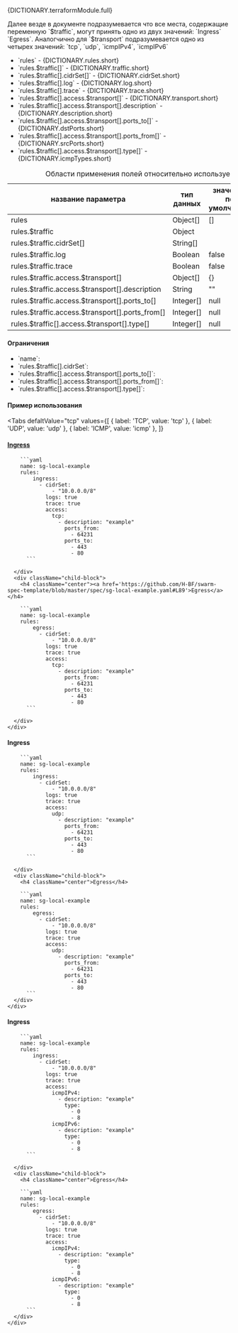 

<div className="paragraph">
  <p>{DICTIONARY.terraformModule.full}</p>
</div>
<div className="paragraph">
  Далее везде в документе подразумевается что все места, содержащие переменную `$traffic`, могут принять одно из двух
  значений: `Ingress` `Egress`. Аналогчично для `$transport` подразумевается одно из четырех значений: `tcp`, `udp`,
  `icmpIPv4`, `icmpIPv6`
</div>

<ul>
    <li className="text-justify">`rules` - {DICTIONARY.rules.short}</li>
    <li className="text-justify">`rules.$traffic[]` - {DICTIONARY.traffic.short}</li>
    <li className="text-justify">`rules.$traffic[].cidrSet[]` - {DICTIONARY.cidrSet.short}</li>
    <li className="text-justify">`rules.$traffic[].log` - {DICTIONARY.log.short}</li>
    <li className="text-justify">`rules.$traffic[].trace` - {DICTIONARY.trace.short}</li>
    <li className="text-justify">`rules.$traffic[].access.$transport[]` - {DICTIONARY.transport.short}</li>
    <li className="text-justify">`rules.$traffic[].access.$transport[].description` - {DICTIONARY.description.short}</li>
    <li className="text-justify">`rules.$traffic[].access.$transport[].ports_to[]` - {DICTIONARY.dstPorts.short}</li>
    <li className="text-justify">`rules.$traffic[].access.$transport[].ports_from[]` - {DICTIONARY.srcPorts.short}</li>
    <li className="text-justify">`rules.$traffic[].access.$transport[].type[]` - {DICTIONARY.icmpTypes.short}</li>

</ul>

<div className="scrollable-x">
  <table>
    <caption>Области применения полей относительно используемого протокола</caption>
    <thead>
      <tr>
        <th rowSpan="2">название параметра</th>
        <th rowSpan="2">тип данных</th>
        <th rowSpan="2">значение по умолчанию</th>
        <th colSpan="3">transport*</th>
      </tr>
      <tr>
        <th>TCP</th>
        <th>UDP</th>
        <th>ICMP</th>
      </tr>
    </thead>
    <tbody>
      <tr>
        <td>rules</td>
        <td>Object[]</td>
        <td>[]</td>
        <td className="green center">✔</td>
        <td className="green center">✔</td>
        <td className="green center">✔</td>
      </tr>
      <tr>
        <td>rules.$traffic</td>
        <td>Object</td>
        <td></td>
        <td className="green center">✔</td>
        <td className="green center">✔</td>
        <td className="green center">✔</td>
      </tr>
      <tr>
        <td>rules.$traffic.cidrSet[]</td>
        <td>String[]</td>
        <td></td>
        <td className="green center">✔</td>
        <td className="green center">✔</td>
        <td className="green center">✔</td>
      </tr>
      <tr>
        <td>rules.$traffic.log</td>
        <td>Boolean</td>
        <td>false</td>
        <td className="green center">✔</td>
        <td className="green center">✔</td>
        <td className="green center">✔</td>
      </tr>
      <tr>
        <td>rules.$traffic.trace</td>
        <td>Boolean</td>
        <td>false</td>
        <td className="green center">✔</td>
        <td className="green center">✔</td>
        <td className="green center">✔</td>
      </tr>
      <tr>
        <td>rules.$traffic.access.$transport[]</td>
        <td>Object[]</td>
        <td>{}</td>
        <td className="green center">✔</td>
        <td className="green center">✔</td>
        <td className="green center">✔</td>
      </tr>
      <tr>
        <td>rules.$traffic.access.$transport[].description</td>
        <td>String</td>
        <td>&quot;&quot;</td>
        <td className="green center">✔</td>
        <td className="green center">✔</td>
        <td className="green center">✔</td>
      </tr>
      <tr>
        <td>rules.$traffic.access.$transport[].ports_to[]</td>
        <td>Integer[]</td>
        <td>null</td>
        <td className="green center">✔</td>
        <td className="green center">✔</td>
        <td className="green center"></td>
      </tr>
      <tr>
        <td>rules.$traffic.access.$transport[].ports_from[]</td>
        <td>Integer[]</td>
        <td>null</td>
        <td className="green center">✔</td>
        <td className="green center">✔</td>
        <td className="green center"></td>
      </tr>
      <tr>
        <td>rules.$traffic[].access.$transport[].type[]</td>
        <td>Integer[]</td>
        <td>null</td>
        <td className="green center"></td>
        <td className="green center"></td>
        <td className="green center">✔</td>
      </tr>
    </tbody>
  </table>
</div>

<h4 className="custom-heading">Ограничения</h4>

<ul>
  <li>
    `name`:
    <Restrictions data={RESTRICTIONS.name} />
  </li>
  <li>
    `rules.$traffic[].cidrSet`:
    <Restrictions data={RESTRICTIONS.cidrSet} />
  </li>
  <li>
    `rules.$traffic[].access.$transport[].ports_to[]`:
    <Restrictions data={RESTRICTIONS.dstPorts} />
  </li>
  <li>
    `rules.$traffic[].access.$transport[].ports_from[]`:
    <Restrictions data={RESTRICTIONS.srcPorts} />
  </li>
  <li>
    `rules.$traffic[].access.$transport[].type[]`:
    <Restrictions data={RESTRICTIONS.icmpType} />
  </li>
</ul>

<h4 className="custom-heading">Пример использования</h4>

<Tabs
  defaltValue="tcp"
  values={[
    { label: 'TCP', value: 'tcp' },
    { label: 'UDP', value: 'udp' },
    { label: 'ICMP', value: 'icmp' },
  ]}
>
  <TabItem value="tcp">
    <div className="parent-div" style={{ minHeight: '420px' }}>
      <div className="child-block">
        <h4 className="center"><a href='https://github.com/H-BF/swarm-spec-template/blob/master/spec/sg-local-example.yaml#L173'>Ingress</a></h4>

        ```yaml
        name: sg-local-example
        rules:
            ingress:
              - cidrSet:
                  - "10.0.0.0/8"
                logs: true
                trace: true
                access:
                  tcp:
                    - description: "example"
                      ports_from:
                        - 64231
                      ports_to:
                        - 443
                        - 80
          ```

      </div>
      <div className="child-block">
        <h4 className="center"><a href='https://github.com/H-BF/swarm-spec-template/blob/master/spec/sg-local-example.yaml#L89'>Egress</a></h4>

        ```yaml
        name: sg-local-example
        rules:
            egress:
              - cidrSet:
                  - "10.0.0.0/8"
                logs: true
                trace: true
                access:
                  tcp:
                    - description: "example"
                      ports_from:
                        - 64231
                      ports_to:
                        - 443
                        - 80
          ```

      </div>
    </div>

  </TabItem>
  <TabItem value="udp">
    <div className="parent-div">
      <div className="child-block">
        <h4 className="center">Ingress</h4>

        ```yaml
        name: sg-local-example
        rules:
            ingress:
              - cidrSet:
                  - "10.0.0.0/8"
                logs: true
                trace: true
                access:
                  udp:
                    - description: "example"
                      ports_from:
                        - 64231
                      ports_to:
                        - 443
                        - 80
          ```

      </div>
      <div className="child-block">
        <h4 className="center">Egress</h4>

        ```yaml
        name: sg-local-example
        rules:
            egress:
              - cidrSet:
                  - "10.0.0.0/8"
                logs: true
                trace: true
                access:
                  udp:
                    - description: "example"
                      ports_from:
                        - 64231
                      ports_to:
                        - 443
                        - 80
          ```
      </div>
    </div>

  </TabItem>
  <TabItem value="icmp">
    <div className="parent-div">
      <div className="child-block">
        <h4 className="center">Ingress</h4>

        ```yaml
        name: sg-local-example
        rules:
            ingress:
              - cidrSet:
                  - "10.0.0.0/8"
                logs: true
                trace: true
                access:
                  icmpIPv4:
                    - description: "example"
                      type:
                        - 0
                        - 8
                  icmpIPv6:
                    - description: "example"
                      type:
                        - 0
                        - 8
          ```

      </div>
      <div className="child-block">
        <h4 className="center">Egress</h4>

        ```yaml
        name: sg-local-example
        rules:
            egress:
              - cidrSet:
                  - "10.0.0.0/8"
                logs: true
                trace: true
                access:
                  icmpIPv4:
                    - description: "example"
                      type:
                        - 0
                        - 8
                  icmpIPv6:
                    - description: "example"
                      type:
                        - 0
                        - 8
          ```
      </div>
    </div>

  </TabItem>
</Tabs>
